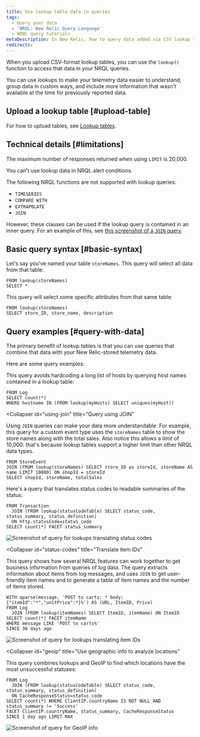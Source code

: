```yaml
---
title: Use lookup table data in queries
tags:
  - Query your data
  - 'NRQL: New Relic Query Language'
  - NRQL query tutorials
metaDescription: In New Relic, how to query data added via CSV lookup tables.
redirects:
---
```





When you upload CSV-format lookup tables, you can use the `lookup()` function to access that data in your NRQL queries. 

You can use lookups to make your telemetry data easier to understand, group data in custom ways, and include more information that wasn't available at the time for previously reported data. 

## Upload a lookup table [#upload-table]

For how to upload tables, see [Lookup tables](/docs/logs/ui-data/lookup-tables-ui). 

## Technical details [#limitations]

The maximum number of responses returned when using `LIMIT` is 20,000.

You can't use lookup data in NRQL alert conditions. 

The following NRQL functions are not supported with lookup queries: 

* `TIMESERIES`
* `COMPARE WITH`
* `EXTRAPOLATE`
* `JOIN` 

However, these clauses can be used if the lookup query is contained in an inner query. For an example of this, see [this screenshot of a `JOIN` query](...??).

## Basic query syntax [#basic-syntax]

Let's say you've named your table `storeNames`. This query will select all data from that table:

```
FROM lookup(storeNames) 
SELECT *
```

This query will select some specific attributes from that same table: 

```
FROM lookup(storeNames) 
SELECT store_ID, store_name, description
```

## Query examples [#query-with-data]

The primary benefit of lookup tables is that you can use queries that combine that data with your New Relic-stored telemetry data. 

Here are some query examples:

<CollapserGroup>
  <Collapser
    id="avoid-hardcording"
    title="Avoid hardcoding a long list of hosts"
  >

This query avoids hardcoding a long list of hosts by querying host names contained in a lookup table: 

```
FROM Log 
SELECT count(*)
WHERE hostname IN (FROM lookup(myHosts) SELECT uniques(myHost))
```
</Collapser>

  <Collapser
    id="using-join"
    title="Query using JOIN"
  >

Using `JOIN` queries can make your data more understandable. For example, this query for a custom event type uses the `storeNames` table to show the store names along with the total sales. Also notice this allows a limit of 10,000: that's because lookup tables support a higher limit than other NRQL data types.

```
FROM StoreEvent 
JOIN (FROM lookup(storeNames) SELECT store_ID as storeId, storeName AS name LIMIT 10000) ON shopId = storeId 
SELECT shopId, storeName, totalSales
```
</Collapser>
  <Collapser
    id="status-codes"
    title="Translate status codes"
  >
Here's a query that translates status codes to readable summaries of the status: 

```
FROM Transaction 
  JOIN (FROM lookup(statusCodeTable) SELECT status_code, status_summary, status_definition)
  ON http.statusCode=status_code
SELECT count(*) FACET status_summary
```

<img
  title="Screenshot of query for lookups translating status codes"
  alt="Screenshot of query for lookups translating status codes"
  src={nrqlExampleStatusCodes}
/>
</Collapser>

  <Collapser
    id="status-codes"
    title="Translate item IDs"
  >

This query shows how several NRQL features can work together to get business information from queries of log data. The query extracts information about items from log messages, and uses `JOIN` to get user-friendly item names and to generate a table of item names and the number of items stored.

```
WITH aparse(message, 'POST to carts: * body: {"itemId":"*","unitPrice":*}%') AS (URL, ItemID, Price)
FROM Log 
  JOIN (FROM lookup(itemNames) SELECT ItemID, itemName) ON ItemID
SELECT count(*) FACET itemName 
WHERE message LIKE 'POST to carts%'
SINCE 30 days ago
```

<img
  title="Screenshot of query for lookups translating item IDs"
  alt="Screenshot of query for lookups translating item IDs"
  src={nrqlLookupQueryTranslateItemIds}
/>

</Collapser>

  <Collapser
    id="geoip"
    title="Use geographic info to analyze locations"
  >

This query combines lookups and GeoIP to find which locations have the most unsuccessful statuses: 

```
FROM Log 
  JOIN (FROM lookup(statusCodeTable) SELECT status_code, status_summary, status_definition)
  ON CacheResponseStatus=status_code
SELECT count(*) WHERE ClientIP.countryName IS NOT NULL AND status_summary != 'Success'
FACET ClientIP.countryName, status_summary, CacheResponseStatus
SINCE 1 day ago LIMIT MAX
```

<img
  title="Screenshot of query for GeoIP info"
  alt="Screenshot of query for GeoIP info"
  src={nrqlLookupQueryGeoip}
/>

</Collapser>
</CollapserGroup>